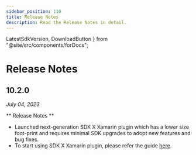 ```yaml
---
sidebar_position: 110
title: Release Notes
description: Read the Release Notes in detail.
---
```


  LatestSdkVersion,
  DownloadButton
} from "@site/src/components/forDocs";

# Release Notes

<LatestSdkVersion>

## 10.2.0

<DownloadButton
  text="Download SDK"
  link="[% sdkx-xamarin.plugin_url %]"
  classes="mb-4"/>

_July 04, 2023_

</LatestSdkVersion>

** Release Notes **

- Launched next-generation SDK X Xamarin plugin which has a lower size foot-print and requires minimal SDK upgrades to adopt new features and bug fixes.
- To start using SDK X Xamarin plugin, please refer the guide [here](/sdkx-xamarin/getting-started).
